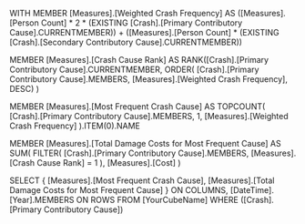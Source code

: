 WITH 
MEMBER [Measures].[Weighted Crash Frequency] AS
    ([Measures].[Person Count] * 2 * 
     (EXISTING [Crash].[Primary Contributory Cause].CURRENTMEMBER)) 
    +
    ([Measures].[Person Count] * 
     (EXISTING [Crash].[Secondary Contributory Cause].CURRENTMEMBER))

MEMBER [Measures].[Crash Cause Rank] AS
    RANK([Crash].[Primary Contributory Cause].CURRENTMEMBER, 
         ORDER(
             [Crash].[Primary Contributory Cause].MEMBERS,
             [Measures].[Weighted Crash Frequency],
             DESC)
    )

MEMBER [Measures].[Most Frequent Crash Cause] AS
    TOPCOUNT(
        [Crash].[Primary Contributory Cause].MEMBERS, 1,
        [Measures].[Weighted Crash Frequency]
    ).ITEM(0).NAME

MEMBER [Measures].[Total Damage Costs for Most Frequent Cause] AS
    SUM(
        FILTER(
            [Crash].[Primary Contributory Cause].MEMBERS,
            [Measures].[Crash Cause Rank] = 1
        ),
        [Measures].[Cost]
    )

SELECT
{
    [Measures].[Most Frequent Crash Cause],
    [Measures].[Total Damage Costs for Most Frequent Cause]
} ON COLUMNS,
[DateTime].[Year].MEMBERS ON ROWS
FROM [YourCubeName]
WHERE ([Crash].[Primary Contributory Cause])

